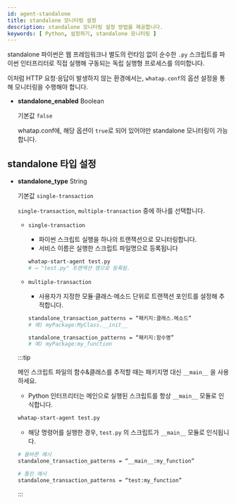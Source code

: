 ```yaml
---
id: agent-standalone
title: standalone 모니터링 설정
description: standalone 모니터링 설정 방법을 제공합니다.
keywords: [ Python, 설정하기, standalone 모니터링 ]
---
```


standalone 파이썬은 웹 프레임워크나 별도의 런타임 없이 순수한 `.py` 스크립트를 파이썬 인터프리터로 직접 실행해 구동되는 독립 실행형 프로세스를 의미합니다. 

이처럼 HTTP 요청·응답이 발생하지 않는 환경에서는, `whatap.conf`의 옵션 설정을 통해 모니터링을 수행해야 합니다.

* **standalone_enabled** <span class='type'>Boolean</span>

    기본값 `false`

    whatap.conf에, 해당 옵션이 `true`로 되어 있어야만 standalone 모니터링이 가능합니다.

## standalone 타입 설정

* **standalone_type** <span class='type'>String</span>

    기본값 `single-transaction`

    `single-transaction`, `multiple-transaction` 중에 하나를 선택합니다.

    * `single-transaction`
    
        * 파이썬 스크립트 실행을 하나의 트랜잭션으로 모니터링합니다.
        * 서비스 이름은 실행한 스크립트 파일명으로 등록됩니다
    
        ```bash
        whatap-start-agent test.py
        # → "test.py" 트랜잭션 명으로 등록됨.
        ```

    * `multiple-transaction`
        * 사용자가 지정한 모듈·클래스·메소드 단위로 트랜잭션 포인트를 설정해 추적합니다.

        ```bash title="클래스 단위 추적 시"
        standalone_transaction_patterns = “패키지:클래스.메소드”
        # 예) myPackage:MyClass.__init__
        ```

        ```bash title="함수 단위 추적 시"
        standalone_transaction_patterns = “패키지:함수명”
        # 예) myPackage:my_function
        ```

    :::tip

    메인 스크립트 파일의 함수&클래스를 추적할 때는 패키지명 대신 `__main__` 을 사용하세요.

    * Python 인터프리터는 메인으로 실행된 스크립트를 항상 `__main__` 모듈로 인식합니다.

    ```bash title="예시"
    whatap-start-agent test.py
    ```

    * 해당 명령어를 실행한 경우, `test.py` 의 스크립트가 `__main__` 모듈로 인식됩니다.

    ```bash
    # 올바른 예시
    standalone_transaction_patterns = “__main__:my_function”

    # 틀린 예시
    standalone_transaction_patterns = “test:my_function”
    ```

    :::